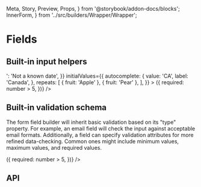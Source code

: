   Meta,
  Story,
  Preview,
  Props,
} from '@storybook/addon-docs/blocks';
  InnerForm,
} from '../src/builders/Wrapper/Wrapper';

<Meta title="Forms/Field" component={Field} />

# Fields

## Built-in input helpers

<Preview>
  <Story name="Types">
    <Provider>
      <Container>
        <Form
          debug
          unwind={[['repeats', 3]]}
          initialErrors={{
            'dateRange>': 'Not a known date',
          }}
          initialValues={{
            autocomplete: {
              value: 'CA',
              label: 'Canada',
            },
            repeats: [
              { fruit: 'Apple' },
              { fruit: 'Pear' },
            ],
          }}
        >
          <Field name="email" type="email" />
          <Field name="tel" type="tel" />
          <Field name="postal" type="postal" />
          <Field name="range" type="range" />
          <Field
            name="scale"
            type="scale"
            step={1}
            min={0}
            max={5}
          />
          <Exists name="group" />
          <Field
            name="autocomplete"
            type="autocomplete"
            options={countries}
          />
          <Field
            name="freeSolo"
            type="autocomplete"
            options={countries}
            freeSolo
          />
          <Field
            name="chips"
            type="chips"
            options={countries}
          />
          <Field
            name="multiselect"
            type="multiselect"
            options={countries}
          />
          <Field
            name="required"
            type="text"
            label="Required"
            required
          />
          <Field
            name="number"
            type="number"
            min="1"
            max="10"
            positive
            helper="Between 1 and 10"
          />
          <Field name="po" type="file" />
          <Field name="date" type="date" />
          <Field name="dateRange" type="dateRange" />
          <Field name="checkbox" type="checkbox" />
          <Field name="checkbox" type="checkbox" />
          <Field name="checkbox" type="checkbox" />
          <Field
            name="switch"
            type="checkbox"
            variant="switch"
          />
          <Field
            name="dynamic"
            label="Dynamic (via override)"
            type="string"
            helper="Becomes required if number is greater than 5"
            override={({ values: { number } }) => ({
              required: number > 5,
            })}
          />
          <Repeater
            group="repeats"
            required
            min={2}
            max={10}
          >
            <Field name="fruit" type="text" />
          </Repeater>
        </Form>
      </Container>
    </Provider>
  </Story>
</Preview>

## Built-in validation schema

The form field builder will inherit basic validation based
on its "type" property. For example, an email field will
check the input against acceptable email formats.
Additionally, a field can specify validation attributes for
more refined data-checking. Common ones might include
minimum values, maximum values, and required values.

<Preview>
  <Story name="Validation">
    <Form debug>
      <Field name="email" type="email" />
      <Field name="tel" type="tel" />
      <Field name="postal" type="postal" />
      <Field name="required" type="text" required />
      <Field
        name="date"
        type="date"
        min={moment().toDate()}
        helper="Must be future-looking"
      />
      <Field
        name="multitext"
        type="multitext"
        of="email"
        helper="Each input must be an email"
      />
      <Field
        name="number"
        type="number"
        min="1"
        max="10"
        positive
        helper="Between 1 and 10"
      />
      <Field
        name="dynamic"
        type="string"
        helper="Becomes required if number is greater than 5"
        override={({ values: { number } }) => ({
          required: number > 5,
        })}
      />
    </Form>
  </Story>
</Preview>

## API

<Props of={Field} />
